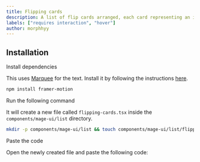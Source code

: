 ```yaml
---
title: Flipping cards
description: A list of flip cards arranged, each card representing an item or concept. Hovering on a card flips it to reveal additional details.
labels: ["requires interaction", "hover"]
author: morphhyy
---
```


<ComponentPreview name="list-flipping-cards--docs" />

## Installation

<Steps>
<Step>Install dependencies</Step>

This uses [Marquee](/docs/container/marquee) for the text. Install it by following the instructions [here](/docs/container/marquee#installation).

```bash
npm install framer-motion
```

<Step>Run the following command</Step>

It will create a new file called `flipping-cards.tsx` inside the `components/mage-ui/list` directory.

```bash
mkdir -p components/mage-ui/list && touch components/mage-ui/list/flipping-cards.tsx
```

<Step>Paste the code</Step>

Open the newly created file and paste the following code:

```jsx file=<rootDir>/mage-ui/list/flipping-cards.tsx

```

</Steps>
